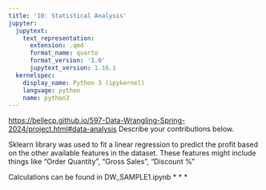 ```yaml
---
title: '10: Statistical Analysis'
jupyter:
  jupytext:
    text_representation:
      extension: .qmd
      format_name: quarto
      format_version: '1.0'
      jupytext_version: 1.16.1
  kernelspec:
    display_name: Python 3 (ipykernel)
    language: python
    name: python3
---
```


<https://bellecp.github.io/597-Data-Wrangling-Spring-2024/project.html#data-analysis>
Describe your contributions below.

Sklearn library was used to fit a linear regression to predict the profit based on the other available features in the dataset. These features might include things like "Order Quantity", "Gross Sales", "Discount %"

Calculations can be found in DW_SAMPLE1.ipynb
* * *
